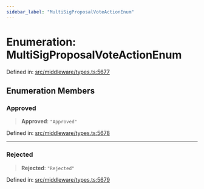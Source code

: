 ```yaml
---
sidebar_label: "MultiSigProposalVoteActionEnum"
---
```


# Enumeration: MultiSigProposalVoteActionEnum

Defined in: [src/middleware/types.ts:5677](https://github.com/PolymeshAssociation/polymesh-sdk/blob/bee6a2fe7a8ce5db42a6982e793782182cde2153/src/middleware/types.ts#L5677)

## Enumeration Members

### Approved

> **Approved**: `"Approved"`

Defined in: [src/middleware/types.ts:5678](https://github.com/PolymeshAssociation/polymesh-sdk/blob/bee6a2fe7a8ce5db42a6982e793782182cde2153/src/middleware/types.ts#L5678)

***

### Rejected

> **Rejected**: `"Rejected"`

Defined in: [src/middleware/types.ts:5679](https://github.com/PolymeshAssociation/polymesh-sdk/blob/bee6a2fe7a8ce5db42a6982e793782182cde2153/src/middleware/types.ts#L5679)
